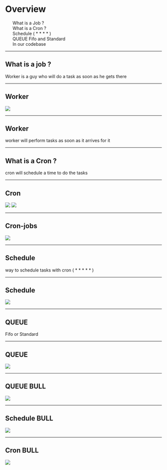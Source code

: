 

# Overview

<ul>
    <div>What is a Job ?</div>
    <div>What is a Cron ?</div>
    <div>Schedule ( * * * * )</div>
    <div>QUEUE Fifo and Standard</div>
    <div>In our codebase</div>
</ul>

---

## What is a job ?

Worker is a guy who will do a task as soon as he gets there

---

## Worker

<Img src="./img/job.png" width={300} />

---

## Worker

worker will perform tasks as soon as it arrives for it

---

## What is a Cron ?

cron will schedule a time to do the tasks

---

## Cron

<Img src="./img/cron.png" width={300} />
<Img src="./img/job.png" width={300} />

---

## Cron-jobs


<Img src="./img/cron-jobs.png" width={500} />

---


## Schedule

way to schedule tasks with cron ( * * * * * )

---

## Schedule

<Img src="./img/scheduler.png" width={400} />

---

## QUEUE

Fifo or Standard

---

## QUEUE

<Img src="./img/queue.png" width={500} />

---

## QUEUE BULL

<Img src="./img/queue-default.png" width={700} />

---

## Schedule BULL

<Img src="./img/scheduler-bull.png" width={700} />

---

## Cron BULL

<Img src="./img/cron-job-bull.png" width={700} />